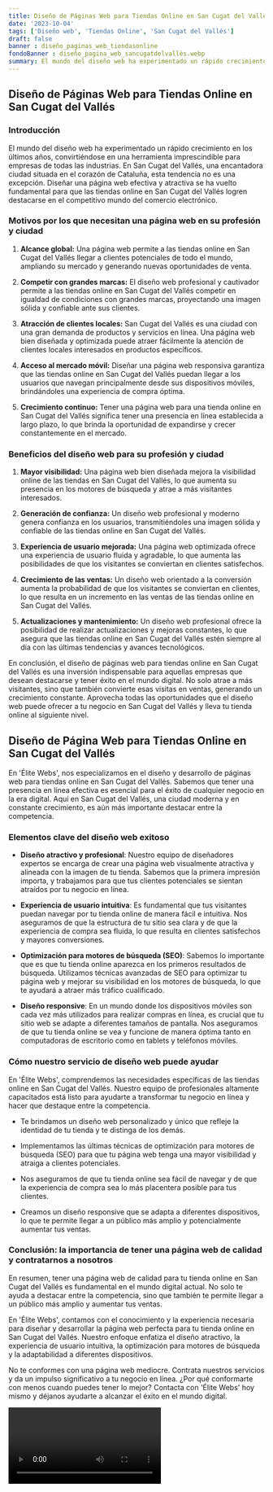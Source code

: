 ```yaml
---
title: Diseño de Páginas Web para Tiendas Online en San Cugat del Vallés
date: '2023-10-04'
tags: ['Diseño web', 'Tiendas Online', 'San Cugat del Vallés']
draft: false
banner : diseño_paginas_web_tiendasonline
fondoBanner : diseño_pagina_web_sancugatdelvallés.webp
summary: El mundo del diseño web ha experimentado un rápido crecimiento en los últimos años, convirtiéndose en una herramienta imprescindible para empresas de todas las industrias. En San Cugat del Vallés, una encantadora ciudad situada en el corazón de Cataluña, esta tendencia no es una excepción. Diseñar una página web efectiva y atractiva se ha vuelto fundamental para que las tiendas online en San Cugat del Vallés logren destacarse en el competitivo mundo del comercio electrónico.
---
```


## Diseño de Páginas Web para Tiendas Online en San Cugat del Vallés

### Introducción

El mundo del diseño web ha experimentado un rápido crecimiento en los últimos años, convirtiéndose en una herramienta imprescindible para empresas de todas las industrias. En San Cugat del Vallés, una encantadora ciudad situada en el corazón de Cataluña, esta tendencia no es una excepción. Diseñar una página web efectiva y atractiva se ha vuelto fundamental para que las tiendas online en San Cugat del Vallés logren destacarse en el competitivo mundo del comercio electrónico.

### Motivos por los que necesitan una página web en su profesión y ciudad

1. **Alcance global:** Una página web permite a las tiendas online en San Cugat del Vallés llegar a clientes potenciales de todo el mundo, ampliando su mercado y generando nuevas oportunidades de venta.

2. **Competir con grandes marcas:** El diseño web profesional y cautivador permite a las tiendas online en San Cugat del Vallés competir en igualdad de condiciones con grandes marcas, proyectando una imagen sólida y confiable ante sus clientes.

3. **Atracción de clientes locales:** San Cugat del Vallés es una ciudad con una gran demanda de productos y servicios en línea. Una página web bien diseñada y optimizada puede atraer fácilmente la atención de clientes locales interesados en productos específicos.

4. **Acceso al mercado móvil:** Diseñar una página web responsiva garantiza que las tiendas online en San Cugat del Vallés puedan llegar a los usuarios que navegan principalmente desde sus dispositivos móviles, brindándoles una experiencia de compra óptima.

5. **Crecimiento continuo:** Tener una página web para una tienda online en San Cugat del Vallés significa tener una presencia en línea establecida a largo plazo, lo que brinda la oportunidad de expandirse y crecer constantemente en el mercado.

### Beneficios del diseño web para su profesión y ciudad

1. **Mayor visibilidad:** Una página web bien diseñada mejora la visibilidad online de las tiendas en San Cugat del Vallés, lo que aumenta su presencia en los motores de búsqueda y atrae a más visitantes interesados.

2. **Generación de confianza:** Un diseño web profesional y moderno genera confianza en los usuarios, transmitiéndoles una imagen sólida y confiable de las tiendas online en San Cugat del Vallés.

3. **Experiencia de usuario mejorada:** Una página web optimizada ofrece una experiencia de usuario fluida y agradable, lo que aumenta las posibilidades de que los visitantes se conviertan en clientes satisfechos.

4. **Crecimiento de las ventas:** Un diseño web orientado a la conversión aumenta la probabilidad de que los visitantes se conviertan en clientes, lo que resulta en un incremento en las ventas de las tiendas online en San Cugat del Vallés.

5. **Actualizaciones y mantenimiento:** Un diseño web profesional ofrece la posibilidad de realizar actualizaciones y mejoras constantes, lo que asegura que las tiendas online en San Cugat del Vallés estén siempre al día con las últimas tendencias y avances tecnológicos.

En conclusión, el diseño de páginas web para tiendas online en San Cugat del Vallés es una inversión indispensable para aquellas empresas que desean destacarse y tener éxito en el mundo digital. No solo atrae a más visitantes, sino que también convierte esas visitas en ventas, generando un crecimiento constante. Aprovecha todas las oportunidades que el diseño web puede ofrecer a tu negocio en San Cugat del Vallés y lleva tu tienda online al siguiente nivel.

<GifSeo />

<Cta />

## Diseño de Página Web para Tiendas Online en San Cugat del Vallés

En 'Élite Webs', nos especializamos en el diseño y desarrollo de páginas web para tiendas online en San Cugat del Vallés. Sabemos que tener una presencia en línea efectiva es esencial para el éxito de cualquier negocio en la era digital. Aquí en San Cugat del Vallés, una ciudad moderna y en constante crecimiento, es aún más importante destacar entre la competencia.

### Elementos clave del diseño web exitoso

- **Diseño atractivo y profesional**: Nuestro equipo de diseñadores expertos se encarga de crear una página web visualmente atractiva y alineada con la imagen de tu tienda. Sabemos que la primera impresión importa, y trabajamos para que tus clientes potenciales se sientan atraídos por tu negocio en línea.

- **Experiencia de usuario intuitiva**: Es fundamental que tus visitantes puedan navegar por tu tienda online de manera fácil e intuitiva. Nos aseguramos de que la estructura de tu sitio sea clara y de que la experiencia de compra sea fluida, lo que resulta en clientes satisfechos y mayores conversiones.

- **Optimización para motores de búsqueda (SEO)**: Sabemos lo importante que es que tu tienda online aparezca en los primeros resultados de búsqueda. Utilizamos técnicas avanzadas de SEO para optimizar tu página web y mejorar su visibilidad en los motores de búsqueda, lo que te ayudará a atraer más tráfico cualificado.

- **Diseño responsive**: En un mundo donde los dispositivos móviles son cada vez más utilizados para realizar compras en línea, es crucial que tu sitio web se adapte a diferentes tamaños de pantalla. Nos aseguramos de que tu tienda online se vea y funcione de manera óptima tanto en computadoras de escritorio como en tablets y teléfonos móviles.

### Cómo nuestro servicio de diseño web puede ayudar

En 'Élite Webs', comprendemos las necesidades específicas de las tiendas online en San Cugat del Vallés. Nuestro equipo de profesionales altamente capacitados está listo para ayudarte a transformar tu negocio en línea y hacer que destaque entre la competencia.

- Te brindamos un diseño web personalizado y único que refleje la identidad de tu tienda y te distinga de los demás.

- Implementamos las últimas técnicas de optimización para motores de búsqueda (SEO) para que tu página web tenga una mayor visibilidad y atraiga a clientes potenciales.

- Nos aseguramos de que tu tienda online sea fácil de navegar y de que la experiencia de compra sea lo más placentera posible para tus clientes.

- Creamos un diseño responsive que se adapta a diferentes dispositivos, lo que te permite llegar a un público más amplio y potencialmente aumentar tus ventas.

### Conclusión: la importancia de tener una página web de calidad y contratarnos a nosotros

En resumen, tener una página web de calidad para tu tienda online en San Cugat del Vallés es fundamental en el mundo digital actual. No solo te ayuda a destacar entre la competencia, sino que también te permite llegar a un público más amplio y aumentar tus ventas.

En 'Élite Webs', contamos con el conocimiento y la experiencia necesaria para diseñar y desarrollar la página web perfecta para tu tienda online en San Cugat del Vallés. Nuestro enfoque enfatiza el diseño atractivo, la experiencia de usuario intuitiva, la optimización para motores de búsqueda y la adaptabilidad a diferentes dispositivos.

No te conformes con una página web mediocre. Contrata nuestros servicios y da un impulso significativo a tu negocio en línea. ¿Por qué conformarte con menos cuando puedes tener lo mejor? Contacta con 'Élite Webs' hoy mismo y déjanos ayudarte a alcanzar el éxito en el mundo digital.

<Video />

<CtaBot job='Tiendas Online' city='San Cugat del Vallés'/>

<Gmaps query='San Cugat del Vallés+españa+maps' />